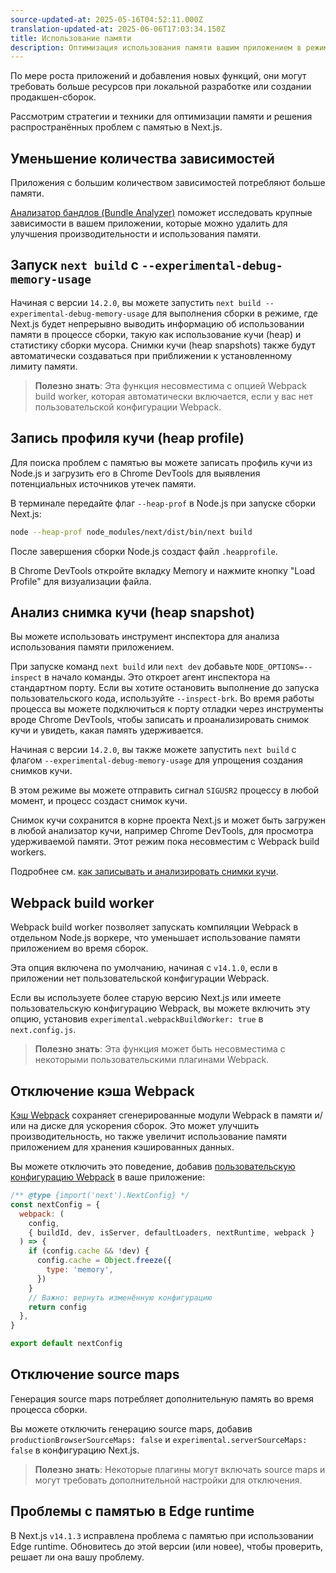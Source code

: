 ```yaml
---
source-updated-at: 2025-05-16T04:52:11.000Z
translation-updated-at: 2025-06-06T17:03:34.150Z
title: Использование памяти
description: Оптимизация использования памяти вашим приложением в режиме разработки и продакшена.
---
```


По мере роста приложений и добавления новых функций, они могут требовать больше ресурсов при локальной разработке или создании продакшен-сборок.

Рассмотрим стратегии и техники для оптимизации памяти и решения распространённых проблем с памятью в Next.js.

## Уменьшение количества зависимостей

Приложения с большим количеством зависимостей потребляют больше памяти.

[Анализатор бандлов (Bundle Analyzer)](/docs/app/building-your-application/optimizing/package-bundling#analyzing-javascript-bundles) поможет исследовать крупные зависимости в вашем приложении, которые можно удалить для улучшения производительности и использования памяти.

## Запуск `next build` с `--experimental-debug-memory-usage`

Начиная с версии `14.2.0`, вы можете запустить `next build --experimental-debug-memory-usage` для выполнения сборки в режиме, где Next.js будет непрерывно выводить информацию об использовании памяти в процессе сборки, такую как использование кучи (heap) и статистику сборки мусора. Снимки кучи (heap snapshots) также будут автоматически создаваться при приближении к установленному лимиту памяти.

> **Полезно знать**: Эта функция несовместима с опцией Webpack build worker, которая автоматически включается, если у вас нет пользовательской конфигурации Webpack.

## Запись профиля кучи (heap profile)

Для поиска проблем с памятью вы можете записать профиль кучи из Node.js и загрузить его в Chrome DevTools для выявления потенциальных источников утечек памяти.

В терминале передайте флаг `--heap-prof` в Node.js при запуске сборки Next.js:

```sh
node --heap-prof node_modules/next/dist/bin/next build
```

После завершения сборки Node.js создаст файл `.heapprofile`.

В Chrome DevTools откройте вкладку Memory и нажмите кнопку "Load Profile" для визуализации файла.

## Анализ снимка кучи (heap snapshot)

Вы можете использовать инструмент инспектора для анализа использования памяти приложением.

При запуске команд `next build` или `next dev` добавьте `NODE_OPTIONS=--inspect` в начало команды. Это откроет агент инспектора на стандартном порту.
Если вы хотите остановить выполнение до запуска пользовательского кода, используйте `--inspect-brk`. Во время работы процесса вы можете подключиться к порту отладки через инструменты вроде Chrome DevTools, чтобы записать и проанализировать снимок кучи и увидеть, какая память удерживается.

Начиная с версии `14.2.0`, вы также можете запустить `next build` с флагом `--experimental-debug-memory-usage` для упрощения создания снимков кучи.

В этом режиме вы можете отправить сигнал `SIGUSR2` процессу в любой момент, и процесс создаст снимок кучи.

Снимок кучи сохранится в корне проекта Next.js и может быть загружен в любой анализатор кучи, например Chrome DevTools, для просмотра удерживаемой памяти. Этот режим пока несовместим с Webpack build workers.

Подробнее см. [как записывать и анализировать снимки кучи](https://developer.chrome.com/docs/devtools/memory-problems/heap-snapshots).

## Webpack build worker

Webpack build worker позволяет запускать компиляции Webpack в отдельном Node.js воркере, что уменьшает использование памяти приложением во время сборок.

Эта опция включена по умолчанию, начиная с `v14.1.0`, если в приложении нет пользовательской конфигурации Webpack.

Если вы используете более старую версию Next.js или имеете пользовательскую конфигурацию Webpack, вы можете включить эту опцию, установив `experimental.webpackBuildWorker: true` в `next.config.js`.

> **Полезно знать**: Эта функция может быть несовместима с некоторыми пользовательскими плагинами Webpack.

## Отключение кэша Webpack

[Кэш Webpack](https://webpack.js.org/configuration/cache/) сохраняет сгенерированные модули Webpack в памяти и/или на диске для ускорения сборок. Это может
улучшить производительность, но также увеличит использование памяти приложением для хранения кэшированных данных.

Вы можете отключить это поведение, добавив [пользовательскую конфигурацию Webpack](/docs/app/api-reference/next-config-js/webpack) в ваше приложение:

```js filename="next.config.mjs"
/** @type {import('next').NextConfig} */
const nextConfig = {
  webpack: (
    config,
    { buildId, dev, isServer, defaultLoaders, nextRuntime, webpack }
  ) => {
    if (config.cache && !dev) {
      config.cache = Object.freeze({
        type: 'memory',
      })
    }
    // Важно: вернуть изменённую конфигурацию
    return config
  },
}

export default nextConfig
```

## Отключение source maps

Генерация source maps потребляет дополнительную память во время процесса сборки.

Вы можете отключить генерацию source maps, добавив `productionBrowserSourceMaps: false` и `experimental.serverSourceMaps: false` в конфигурацию Next.js.

> **Полезно знать**: Некоторые плагины могут включать source maps и могут требовать дополнительной настройки для отключения.

## Проблемы с памятью в Edge runtime

В Next.js `v14.1.3` исправлена проблема с памятью при использовании Edge runtime. Обновитесь до этой версии (или новее), чтобы проверить, решает ли она вашу проблему.